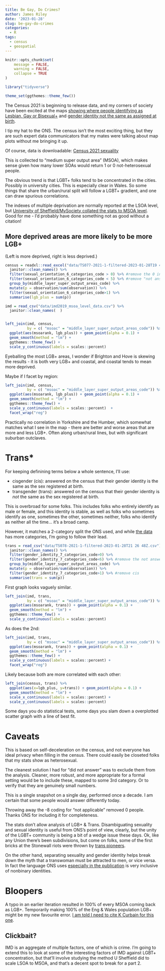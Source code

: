 ```yaml
---
title: Be Gay, Do Crimes?
author: James Riley
date: '2023-01-28'
slug: be-gay-do-crimes
categories:
  - R
tags:
  - census
  - geospatial
---
```



```r
knitr::opts_chunk$set(
	message = FALSE,
	warning = FALSE,
	collapse = TRUE
)

library("tidyverse")

theme_set(ggthemes::theme_few())

```


The Census 2021 is beginning to release data, and my corners of society have been excited at the maps [showing where people identifying as Lesbian, Gay or Bisexual+](https://www.ons.gov.uk/census/maps/choropleth/identity/sexual-orientation/sexual-orientation-4a/lesbian-gay-bisexual-or-other-lgb) and [gender identity not the same as assigned at birth](https://www.ons.gov.uk/census/maps/choropleth/identity/gender-identity/gender-identity-4a/gender-identity-different-from-sex-registered-at-birth). 

I tip my hat to the ONS. The census isn't the most exciting thing, but they are such expert data communicators that my mates were talking about map plots without me bringing it up.

Of course, data is downloadable: 
[Census 2021 sexuality](https://www.ons.gov.uk/datasets/TS077/editions/2021/versions/1/filter-outputs/d0962f81-326f-41a5-a569-bedb13fd1b67#get-data)

This is collected to "medium super output area" (MSOA), which makes sense given how many lower SOAs would return 1 or 0 not-heterosexual people.

The obvious trend is that LGBT+ folks tend to be concentrated in the cities. Possibly in university cities. This is especially clear in Wales. So some things that share the urban/rural split will follow a LGBT+ gradient, and one can draw spurious correlations.

The indexes of multiple deprivation are normally reported at the LSOA level, but [University of Sheffield/MySociety collated the stats to MSOA level](https://research.mysociety.org/sites/imd2019/about/). Good for me - I'd probably have done something not as good without a citation!

## More deprived areas are more likely to be more LGB+

(Left is more deprived, right is less deprived.)

```r

census = readxl::read_excel("data/TS077-2021-1-filtered-2023-01-28T19 48 00Z.xlsx") %>% 
  janitor::clean_names() %>% 
  filter(sexual_orientation_6_categories_code > 0) %>% #remove the 0 invalid rows
  filter(sexual_orientation_6_categories_code < 5) %>% #remove "not answered" instead of assuming anything
  group_by(middle_layer_super_output_areas_code) %>% 
  mutate(p = observation/sum(observation)) %>% 
  filter(sexual_orientation_6_categories_code>1) %>% 
  summarise(lgb_plus = sum(p))

imd = read_csv("data/imd2019_msoa_level_data.csv") %>% 
  janitor::clean_names(  )


left_join(imd, census, 
          by = c( "msoac" = "middle_layer_super_output_areas_code")) %>% 
  ggplot(aes(msoarank, lgb_plus)) + geom_point(alpha = 0.1) +
  geom_smooth(method = "lm") +
  ggthemes::theme_few() +
  scale_y_continuous(labels = scales::percent) 

```

Eyeballing the most LGB+ areas, I wonder if Brighton and Hove is skewing the results - it is both very LGB+ and coastal, and coastal tends to mean more deprived. 

Maybe if I facet by region:

```r


left_join(imd, census, 
          by = c( "msoac" = "middle_layer_super_output_areas_code")) %>% 
  ggplot(aes(msoarank, lgb_plus)) + geom_point(alpha = 0.1) +
  geom_smooth(method = "lm") +
  ggthemes::theme_few() +
  scale_y_continuous(labels = scales::percent)  +
  facet_wrap("reg")


```

Practically no correlation in Yorkshire and the Humber, which somewhat matches what I see in the map - there are better and worse areas that are more and less LGB+. Often along urban/rural lines, but with significant suburban outclaves. 

# Trans*

For keeping definining terms below a whole sentence, I'll use:

- cisgender (cis): answered on the census that their gender identity is the same as the sex registered at birth.
- transgender (trans): answered on the census that their gender identity is *not* the same as the sex registered at birth.

This is overbroad for some folks. This includes folks who entirely identify as male or female, and this identity is stable, as well as folks who sometimes identify as one, sometimes the other, sometimes neither, folks who identify as neither all the time... it's a broad camp. 

However, it matches a 2-category split the ONS used, and while [the data](https://www.ons.gov.uk/filters/319b9162-c598-40ea-a740-c69c90079c58/dimensions) has more categories, I'm going to follow their lead.

```r

trans = read_csv("data/TS078-2021-1-filtered-2023-01-28T21 26 48Z.csv") %>% 
  janitor::clean_names() %>% 
  filter(gender_identity_7_categories_code>0) %>% 
  filter(gender_identity_7_categories_code<6) %>% #remove the not answered awkward cases 
  group_by(middle_layer_super_output_areas_code) %>% 
  mutate(p = observation/sum(observation)) %>% 
  filter(gender_identity_7_categories_code>1) %>% #remove cis
  summarise(trans = sum(p))

```

First graph looks vaguely similar.

```r

left_join(imd, trans, 
          by = c( "msoac" = "middle_layer_super_output_areas_code")) %>% 
  ggplot(aes(msoarank, trans)) + geom_point(alpha = 0.1) +
  geom_smooth(method = "lm") +
  ggthemes::theme_few() +
  scale_y_continuous(labels = scales::percent) 

```

As does the 2nd:

```r

left_join(imd, trans, 
          by = c( "msoac" = "middle_layer_super_output_areas_code")) %>% 
  ggplot(aes(msoarank, trans)) + geom_point(alpha = 0.1) +
  geom_smooth(method = "lm") +
  ggthemes::theme_few() +
  scale_y_continuous(labels = scales::percent) +
  facet_wrap("reg")

```

Likely because both are more correlated with each other:

```r
left_join(census, trans) %>% 
  ggplot(aes(x=lgb_plus, y=trans)) + geom_point(alpha = 0.1) +
  geom_smooth(method = "lm") +
  scale_x_continuous(labels = scales::percent) + 
  scale_y_continuous(labels = scales::percent)
```

Some days you do statistical tests, some days you slam down a overplotted scatter graph with a line of best fit. 

# Caveats

This is based on self-deceleration on the census, and not everyone has ideal privacy when filling in the census. There could easily be closeted folks that my stats show as heterosexual. 

The cleanest solution I had for "did not answer" was to exclude them from the analysis. Cleaner, more robust, and more appropriate for a formal setting would be to include these, mapped to some 3rd category. Or to verify that they are genuinely small numbers.

This is a single snapshot on a single day, performed once a decade. I am certain that some people would answer differently today.

Throwing away the -8 coding for "not applicable" removed 0 people. Thanks ONS for including it for completeness.

The stats don't allow analysis of LGB+ & Trans. Disambiguating sexuality and sexual identity is useful from ONS's point of view, clearly, but the unity of the LGBT+ community is being a bit of a wedge issue these days. Ok, like any Union there's been subdivisions, but come on folks, some of the first bricks at the Stonewall riots were thrown by [trans pioneers](https://en.wikipedia.org/wiki/Sylvia_Rivera). 

On the other hand, separating sexuality and gender identity helps break down the myth that a transwoman must be attracted to men, or vice versa. In fact the language ONS uses [especially in the publication](https://www.ons.gov.uk/peoplepopulationandcommunity/culturalidentity/genderidentity/bulletins/genderidentityenglandandwales/census2021) is very inclusive of nonbinary identities. 

# Bloopers

A typo in an earlier iteration resulted in 100% of every MSOA coming back as LGB+. Temporarily making 100% of the Eng & Wales population LGB+ might be my new favourite error. [I am told I need to cite K Curbain for this one](https://youtu.be/aWmkuH1k7uA?t=30).

## Clickbait?

IMD is an aggregate of multiple factors, one of which is crime. I'm going to extend this to look at some of the interesting factors of IMD against LGBT+ concentration, but that'll involve studying the method U Sheffield did to scale LSOA to MSOA, and that's a decent spot to break for a part 2. 